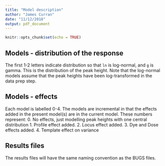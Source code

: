 ```yaml
---
title: "Model description"
author: "James Curran"
date: "11/12/2018"
output: pdf_document
---
```


```r
knitr::opts_chunk$set(echo = TRUE)
```

## Models - distribution of the response
The first 1-2 letters indicate distribution so that `ln` is log-normal, and `g` is gamma. This is the distribution of the peak height. Note that the log-normal models assume that the peak heights have been log-transformed in the data prep step.

## Models - effects
Each model is labelled 0-4. The models are incremental in that the effects added in the present model(s) are in the current model. These numbers represent:
    0.  No effects, just modelling peak heights with one central distribution
    1.  Profile effect added.
    2.  Locus effect added.
    3.  Dye and Dose effects added.
    4.  Template effect on variance


## Results files

The results files will have the same naming convention as the BUGS files.